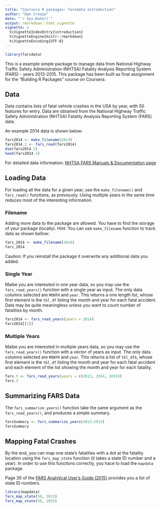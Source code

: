 ```yaml
---
title: "Coursera R packages: farsdata introduction"
author: "Dan Crespo"
date: "`r Sys.Date()`"
output: rmarkdown::html_vignette
vignette: >
  %\VignetteIndexEntry{introduction}
  %\VignetteEngine{knitr::rmarkdown}
  %\VignetteEncoding{UTF-8}
---
```


```r
library(farsdata)
```

This is a example simple package to manage data from National Highway Traffic Safety Administration (NHTSA) Fatality Analysis Reporting System (FARS) - years 2013-2015.
This package has been built as final assignment for the "Building R Packages" course on Coursera.

## Data

Data contains lists of fatal vehivle crashes in the USA by year, with 50 features for entry. Data are obtained from the National Highway Traffic Safety Administration (NHTSA) Fatality Analysis Reporting System (FARS) data. 

An example 2014 data is shown below:

```r
fars2014 <- make_filename(2014)
fars2014.2 <- fars_read(fars2014) 
dim(fars2014.2)
head(fars2014.2)
```

For detailed data information: [NHTSA FARS Manuals & Documentation page](https://crashstats.nhtsa.dot.gov/#/DocumentTypeList/4)

## Loading Data

For loading all the data for a given year, use the `make_filename()` and `fars_read()` functions, as previously. Using multiple years in the same time reduces most of the interesting information.

### Filename

Adding more data to the package  are allowed. You have to find the storage of your package (locally). Hint: You can use `make_filename` function to track data as shown bellow:

```r
fars_2014 <- make_filename(2014)
fars_2014
```

Caution: If you reinstall the package it overwrite any additional data you added.

### Single Year

Maibe you are interested in one year data, so you may use the `fars_read_years()` function with a single year as input. The only data columns selected are `MONTH` and `year`.  This returns a one length list, whose first element is the `tbl_df` listing the month and year for each fatal accident. Data  may be quite meaningless unless you want to count number of fatalities by month.

```r
fars2014 <- fars_read_years(years = 2014)
fars2014[[1]]
```

### Multiple Years

Maibe you are interested in multiple years data, so you may use the `fars_read_years()` function with a vector of years as input. The only data columns selected are `MONTH` and `year`.  This returns a list of `tbl_df`s, 
whose first element is the `tbl_df` listing the month and year for each fatal accident and each element of the list showing the month and year for each fatality. 

```r
fars.3 <- fars_read_years(years = c(2013, 2014, 2015))
fars.3
```

## Summarizing FARS Data

The `fars_summarize_years()` function take the same argument as the `fars_read_years()`, and produces a simple summary.

```r
farsSummary <- fars_summarize_years(2013:2015)
farsSummary
```

## Mapping Fatal Crashes

By the end, you can map one state's fatalities with a dot at the fatality location using the `fars_map_state` function (it takes a state ID number and a year). 
In order to use this functions correctly, you hace to load the `mapdata` package.

Page 26 of the [FARS Analytical User's Guide (2015)](https://crashstats.nhtsa.dot.gov/Api/Public/ViewPublication/812315#27) provides you a list of state ID numbers.

```r
library(mapdata)
fars_map_state(50, 2013)
fars_map_state(36, 2015)
```

